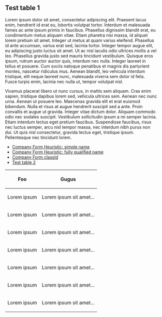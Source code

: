 == {{a:test.table.1}}Test table 1 ==
Lorem ipsum dolor sit amet, consectetur adipiscing elit. Praesent lacus enim, hendrerit id erat eu, lobortis volutpat tortor. Interdum et malesuada fames ac ante ipsum primis in faucibus. Phasellus dignissim blandit erat, eu condimentum metus aliquam vitae. Etiam pharetra nisi massa, id aliquet lorem pretium sit amet. Integer ut metus at quam varius eleifend. Phasellus id ante accumsan, varius erat sed, lacinia tortor. Integer tempor augue elit, eu adipiscing justo luctus sit amet. Ut ac nisl iaculis odio ultrices mollis a vel leo. Phasellus gravida justo sed mauris tincidunt vestibulum. Quisque eros ipsum, rutrum auctor auctor quis, interdum nec nulla. Integer laoreet in tellus et posuere. Cum sociis natoque penatibus et magnis dis parturient montes, nascetur ridiculus mus. Aenean blandit, leo vehicula interdum tristique, elit neque laoreet nunc, malesuada viverra sem dolor id felis. Fusce turpis enim, lacinia nec nulla ut, tempor volutpat nisl.

Vivamus placerat libero ut nunc cursus, in mattis sem aliquam. Cras enim sapien, tristique dapibus lorem sed, vehicula ultrices sem. Aenean nec nunc urna. Aenean ut posuere leo. Maecenas gravida elit et erat euismod bibendum. Nulla et risus at augue hendrerit suscipit sed a ante. Proin convallis et augue ut gravida. Integer vitae dictum dolor. Aliquam commodo odio nec sodales suscipit. Vestibulum sollicitudin ipsum a mi semper lacinia. Etiam interdum lectus eget pretium faucibus. Suspendisse faucibus, risus nec luctus semper, arcu nisl tempor massa, nec interdum nibh purus non dui. Ut quis nisl consectetur, gravida lectus eget, tristique ipsum. Pellentesque nec tincidunt lorem.

* [[CompanyForm|Company Form Heuristic: simple name]]
* [[org.eclipsescout.demo.minicrm.client.ui.desktop.form.CompanyForm|Company Form Heuristic: fully qualified name]]
* [[c_721c3f5f-bd28-41e4-a5f0-d78891034485|Company Form classId]]
* [[test.table.2|Test table 2]]

{|border="1"
!Foo
!Gugus
|-
| Lorem ipsum
| Lorem ipsum sit amet...
|-
| Lorem ipsum
| Lorem ipsum sit amet...
|-
| Lorem ipsum
| Lorem ipsum sit amet...
|-
| Lorem ipsum
| Lorem ipsum sit amet...
|-
| Lorem ipsum
| Lorem ipsum sit amet...
|-
| Lorem ipsum
| Lorem ipsum sit amet...
|-
| Lorem ipsum
| Lorem ipsum sit amet...
|}
